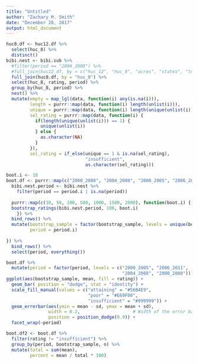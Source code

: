 ```yaml
---
title: "Untitled"
author: "Zachary M. Smith"
date: "December 28, 2017"
output: html_document
---
```


```r

huc8.df <- huc12.df %>% 
  select(huc_8) %>% 
  distinct()
bibi.nest <- bibi.sub %>% 
  #filter(period == "2004_2008") %>% 
  #full_join(huc12.df, by = c("huc_12", "huc_8", "acres", "states", "total_acres")) %>% 
  full_join(huc8.df, by = "huc_8") %>% 
  select(huc_8, rating, period) %>% 
  group_by(huc_8, period) %>% 
  nest() %>% 
  mutate(empty = map_lgl(data, function(i) any(is.na(i))),
         length = purrr::map(data, function(i) length(unlist(i))),
         unique = purrr::map(data, function(i) length(unique(unlist(i)))),
         sel_rating = purrr::map(data, function(i) {
           if(length(unique(unlist(i))) == 1) {
             unique(unlist(i))
           } else {
             as.character(NA)
           }
         }),
         sel_rating = if_else(unique == 1 & is.na(sel_rating),
                              "insufficient",
                              as.character(sel_rating)))

```


```r
boot.i <- 10
boot.df <- purrr::map(c("2000_2008", "2004_2008", "2000_2005", "2006_2011"), function(period.i) {
  bibi.nest.period <- bibi.nest %>% 
    filter(period == period.i | is.na(period))
  
  purrr::map(c(10, 50, 100, 500, 1000, 1500, 2000), function(boot.i) {
  bootstrap_ratings(bibi.nest.period, 100, boot.i)
    }) %>% 
  bind_rows() %>% 
  mutate(bootstrap_sample = factor(bootstrap_sample, levels = unique(bootstrap_sample)),
         period = period.i)
  
}) %>% 
  bind_rows() %>% 
  select(period, everything())
```

```r
boot.df %>% 
  mutate(period = factor(period, levels = c("2000_2005", "2006_2011",
                                            "2004_2008", "2000_2008"))) %>% 
ggplot(aes(bootstrap_sample, mean, fill = rating)) +
  geom_bar( position = "dodge", stat = "identity") +
  scale_fill_manual(values = c("attaining" = "#56B4E9",
                               "poor" = "#E69F00",
                               "insufficient" = "#999999")) +
  geom_errorbar(aes(ymin = mean - sd, ymax = mean + sd),
                width = 0.2,                    # Width of the error bars
                position = position_dodge(0.9)) +
  facet_wrap(~period)
```

```r
boot.df2 <- boot.df %>% 
  filter(rating != "insufficient") %>% 
  group_by(period, bootstrap_sample, n) %>% 
  mutate(total = sum(mean),
         percent = mean / total * 100) 
```

```r

```

